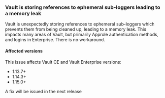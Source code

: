 ### Vault is storing references to ephemeral sub-loggers leading to a memory leak

Vault is unexpectedly storing references to ephemeral sub-loggers which prevents them from being cleaned up, leading to
a memory leak. This impacts many areas of Vault, but primarily Approle authentication methods, and logins in Enterprise.
There is no workaround.

#### Affected versions

This issue affects Vault CE and Vault Enterprise versions:
- 1.13.7+
- 1.14.3+
- 1.15.0+

A fix will be issued in the next release
